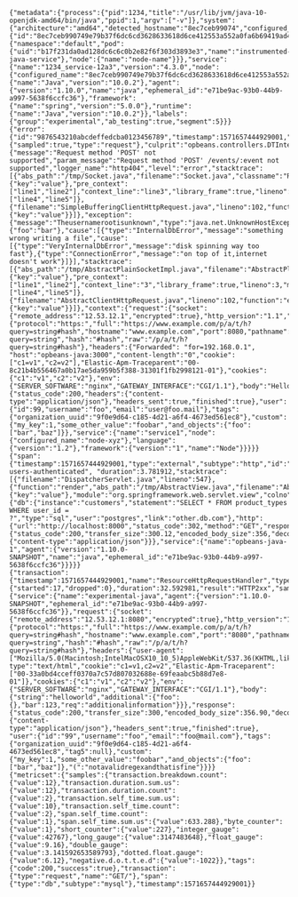 ```
{"metadata":{"process":{"pid":1234,"title":"/usr/lib/jvm/java-10-openjdk-amd64/bin/java","ppid":1,"argv":["-v"]},"system":{"architecture":"amd64","detected_hostname":"8ec7ceb99074","configured_hostname":"host1","platform":"Linux","container":{"id":"8ec7ceb990749e79b37f6dc6cd3628633618d6ce412553a552a0fa6b69419ad4"},"kubernetes":{"namespace":"default","pod":{"uid":"b17f231da0ad128dc6c6c0b2e82f6f303d3893e3","name":"instrumented-java-service"},"node":{"name":"node-name"}}},"service":{"name":"1234_service-12a3","version":"4.3.0","node":{"configured_name":"8ec7ceb990749e79b37f6dc6cd3628633618d6ce412553a552a0fa6b69419ad4"},"environment":"production","language":{"name":"Java","version":"10.0.2"},"agent":{"version":"1.10.0","name":"java","ephemeral_id":"e71be9ac-93b0-44b9-a997-5638f6ccfc36"},"framework":{"name":"spring","version":"5.0.0"},"runtime":{"name":"Java","version":"10.0.2"}},"labels":{"group":"experimental","ab_testing":true,"segment":5}}}
{"error":{"id":"9876543210abcdeffedcba0123456789","timestamp":1571657444929001,"trace_id":"0123456789abcdeffedcba0123456789","parent_id":"9632587410abcdef","transaction_id":"1234567890987654","transaction":{"sampled":true,"type":"request"},"culprit":"opbeans.controllers.DTInterceptor.preHandle(DTInterceptor.java:73)","log":{"message":"Request method 'POST' not supported","param_message":"Request method 'POST' /events/:event not supported","logger_name":"http404","level":"error","stacktrace":[{"abs_path":"/tmp/Socket.java","filename":"Socket.java","classname":"Request::Socket","function":"connect","vars":{"key":"value"},"pre_context":["line1","line2"],"context_line":"line3","library_frame":true,"lineno":3,"module":"java.net","colno":4,"post_context":["line4","line5"]},{"filename":"SimpleBufferingClientHttpRequest.java","lineno":102,"function":"executeInternal","abs_path":"/tmp/SimpleBufferingClientHttpRequest.java","vars":{"key":"value"}}]},"exception":{"message":"Theusernamerootisunknown","type":"java.net.UnknownHostException","handled":true,"module":"org.springframework.http.client","code":42,"handled":false,"attributes":{"foo":"bar"},"cause":[{"type":"InternalDbError","message":"something wrong writing a file","cause":[{"type":"VeryInternalDbError","message":"disk spinning way too fast"},{"type":"ConnectionError","message":"on top of it,internet doesn't work"}]}],"stacktrace":[{"abs_path":"/tmp/AbstractPlainSocketImpl.java","filename":"AbstractPlainSocketImpl.java","function":"connect","vars":{"key":"value"},"pre_context":["line1","line2"],"context_line":"3","library_frame":true,"lineno":3,"module":"java.net","colno":4,"post_context":["line4","line5"]},{"filename":"AbstractClientHttpRequest.java","lineno":102,"function":"execute","vars":{"key":"value"}}]},"context":{"request":{"socket":{"remote_address":"12.53.12.1","encrypted":true},"http_version":"1.1","method":"POST","url":{"protocol":"https:","full":"https://www.example.com/p/a/t/h?query=string#hash","hostname":"www.example.com","port":8080,"pathname":"/p/a/t/h","search":"?query=string","hash":"#hash","raw":"/p/a/t/h?query=string#hash"},"headers":{"Forwarded": "for=192.168.0.1", "host":"opbeans-java:3000","content-length":"0","cookie":["c1=v1","c2=v2"],"Elastic-Apm-Traceparent":"00-8c21b4b556467a0b17ae5da959b5f388-31301f1fb2998121-01"},"cookies":{"c1":"v1","c2":"v2"},"env":{"SERVER_SOFTWARE":"nginx","GATEWAY_INTERFACE":"CGI/1.1"},"body":"HelloWorld"},"response":{"status_code":200,"headers":{"content-type":"application/json"},"headers_sent":true,"finished":true},"user":{"id":99,"username":"foo","email":"user@foo.mail"},"tags":{"organization_uuid":"9f0e9d64-c185-4d21-a6f4-4673ed561ec8"},"custom":{"my_key":1,"some_other_value":"foobar","and_objects":{"foo":["bar","baz"]}},"service":{"name":"service1","node":{"configured_name":"node-xyz"},"language":{"version":"1.2"},"framework":{"version":"1","name":"Node"}}}}}
{"span":{"timestamp":1571657444929001,"type":"external","subtype":"http","id":"1234567890aaaade","transaction_id":"1234567890987654","trace_id":"abcdef0123456789abcdef9876543210","parent_id":"abcdef0123456789","action":"connect","sync":true,"name":"GET users-authenticated", "duration":3.781912,"stacktrace":[{"filename":"DispatcherServlet.java","lineno":547},{"function":"render","abs_path":"/tmp/AbstractView.java","filename":"AbstractView.java","lineno":547,"library_frame":true,"vars":{"key":"value"},"module":"org.springframework.web.servlet.view","colno":4,"context_line":"line3"}],"context":{"db":{"instance":"customers","statement":"SELECT * FROM product_types WHERE user_id = ?","type":"sql","user":"postgres","link":"other.db.com"},"http":{"url":"http://localhost:8000","status_code":302,"method":"GET","response":{"status_code":200,"transfer_size":300.12,"encoded_body_size":356,"decoded_body_size":401,"headers":{"content-type":"application/json"}}},"service":{"name":"opbeans-java-1","agent":{"version":"1.10.0-SNAPSHOT","name":"java","ephemeral_id":"e71be9ac-93b0-44b9-a997-5638f6ccfc36"}}}}}
{"transaction":{"timestamp":1571657444929001,"name":"ResourceHttpRequestHandler","type":"http","id":"4340a8e0df1906ecbfa9","trace_id":"0acd456789abcdef0123456789abcdef","parent_id":"abcdefabcdef01234567","span_count":{"started":17,"dropped":0},"duration":32.592981,"result":"HTTP2xx","sampled":true,"context":{"service":{"name":"experimental-java","agent":{"version":"1.10.0-SNAPSHOT","ephemeral_id":"e71be9ac-93b0-44b9-a997-5638f6ccfc36"}},"request":{"socket":{"remote_address":"12.53.12.1:8080","encrypted":true},"http_version":"1.1","method":"POST","url":{"protocol":"https:","full":"https://www.example.com/p/a/t/h?query=string#hash","hostname":"www.example.com","port":"8080","pathname":"/p/a/t/h","search":"?query=string","hash":"#hash","raw":"/p/a/t/h?query=string#hash"},"headers":{"user-agent":["Mozilla/5.0(Macintosh;IntelMacOSX10_10_5)AppleWebKit/537.36(KHTML,likeGecko)Chrome/51.0.2704.103Safari/537.36","MozillaChromeEdge"],"content-type":"text/html","cookie":"c1=v1,c2=v2","Elastic-Apm-Traceparent":["00-33a0bd4cceff0370a7c57d807032688e-69feaabc5b88d7e8-01"]},"cookies":{"c1":"v1","c2":"v2"},"env":{"SERVER_SOFTWARE":"nginx","GATEWAY_INTERFACE":"CGI/1.1"},"body":{"string":"helloworld","additional":{"foo":{},"bar":123,"req":"additionalinformation"}}},"response":{"status_code":200,"transfer_size":300,"encoded_body_size":356.90,"decoded_body_size":401.90,"headers":{"content-type":"application/json"},"headers_sent":true,"finished":true}, "user":{"id":"99","username":"foo","email":"foo@mail.com"},"tags":{"organization_uuid":"9f0e9d64-c185-4d21-a6f4-4673ed561ec8","tag5":null},"custom":{"my_key":1,"some_other_value":"foobar","and_objects":{"foo":["bar","baz"]},"(":"notavalidregexandthatisfine"}}}}
{"metricset":{"samples":{"transaction.breakdown.count":{"value":12},"transaction.duration.sum.us":{"value":12},"transaction.duration.count":{"value":2},"transaction.self_time.sum.us":{"value":10},"transaction.self_time.count":{"value":2},"span.self_time.count":{"value":1},"span.self_time.sum.us":{"value":633.288},"byte_counter":{"value":1},"short_counter":{"value":227},"integer_gauge":{"value":42767},"long_gauge":{"value":3147483648},"float_gauge":{"value":9.16},"double_gauge":{"value":3.141592653589793},"dotted.float.gauge":{"value":6.12},"negative.d.o.t.t.e.d":{"value":-1022}},"tags":{"code":200,"success":true},"transaction":{"type":"request","name":"GET/"},"span":{"type":"db","subtype":"mysql"},"timestamp":1571657444929001}}
```